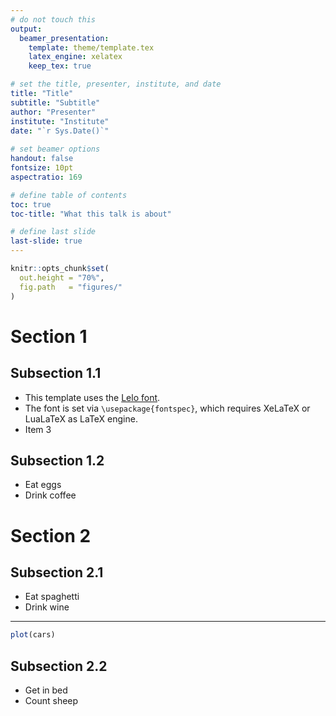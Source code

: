 ```yaml
---
# do not touch this
output: 
  beamer_presentation:
    template: theme/template.tex
    latex_engine: xelatex
    keep_tex: true

# set the title, presenter, institute, and date
title: "Title"
subtitle: "Subtitle"
author: "Presenter"
institute: "Institute"
date: "`r Sys.Date()`"
    
# set beamer options
handout: false
fontsize: 10pt
aspectratio: 169

# define table of contents
toc: true
toc-title: "What this talk is about" 

# define last slide
last-slide: true
---
```


```r
knitr::opts_chunk$set(
  out.height = "70%",
  fig.path   = "figures/"
) 
```

# Section 1

## Subsection 1.1

- This template uses the [Lelo font](https://camelot-typefaces.com/lelo).
- The font is set via `\usepackage{fontspec}`, which requires XeLaTeX or LuaLaTeX as LaTeX engine.
- Item 3

## Subsection 1.2

- Eat eggs
- Drink coffee

# Section 2

## Subsection 2.1

- Eat spaghetti
- Drink wine

---

```r
plot(cars)
```

## Subsection 2.2

- Get in bed
- Count sheep
